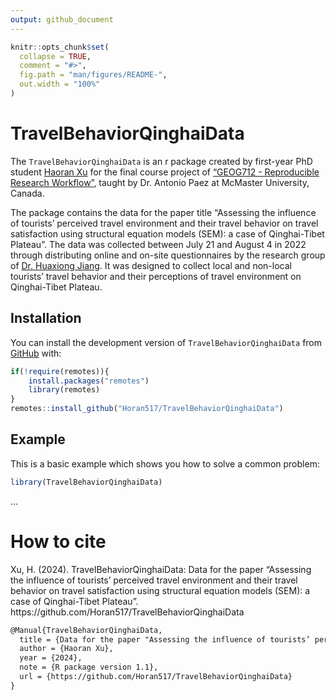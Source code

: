 ```yaml
---
output: github_document
---
```


<!-- README.md is generated from README.Rmd. Please edit that file -->

```r
knitr::opts_chunk$set(
  collapse = TRUE,
  comment = "#>",
  fig.path = "man/figures/README-",
  out.width = "100%"
)
```

# TravelBehaviorQinghaiData

<!-- badges: start -->
<!-- badges: end -->

The `TravelBehaviorQinghaiData` is an r package created by first-year PhD student [Haoran Xu](https://github.com/Horan517) for the final course project of ["GEOG712 - Reproducible Research Workflow"](https://github.com/paezha/Reproducible-Research-Workflow/tree/master), taught by Dr. Antonio Paez at McMaster University, Canada. 

The package contains the data for the paper title "Assessing the influence of tourists’ perceived travel environment and their travel behavior on travel satisfaction using structural equation models (SEM): a case of Qinghai-Tibet Plateau". The data was collected between July 21 and August 4 in 2022 through distributing online and on-site questionnaires by the research group of [Dr. Huaxiong Jiang](https://www.researchgate.net/scientific-contributions/Huaxiong-Jiang-2157090528). It was designed to collect local and non-local tourists' travel behavior and their perceptions of travel environment on Qinghai-Tibet Plateau.

## Installation

You can install the development version of `TravelBehaviorQinghaiData` from [GitHub](https://github.com) with:

``` r
if(!require(remotes)){
    install.packages("remotes")
    library(remotes)
}
remotes::install_github("Horan517/TravelBehaviorQinghaiData")
```

## Example

This is a basic example which shows you how to solve a common problem:

```r
library(TravelBehaviorQinghaiData)
```

...



# How to cite

Xu, H. (2024). TravelBehaviorQinghaiData: Data for the paper "Assessing the influence of tourists’ perceived travel environment and their travel behavior on travel satisfaction using structural equation models (SEM): a case of Qinghai-Tibet Plateau". https://github.com/Horan517/TravelBehaviorQinghaiData

``` latex
@Manual{TravelBehaviorQinghaiData,
  title = {Data for the paper "Assessing the influence of tourists’ perceived travel environment and their travel behavior on travel satisfaction using structural equation models (SEM): a case of Qinghai-Tibet Plateau"},
  author = {Haoran Xu},
  year = {2024},
  note = {R package version 1.1},
  url = {https://github.com/Horan517/TravelBehaviorQinghaiData}
}
```

